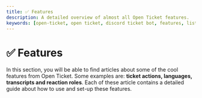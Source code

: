 ```yaml
---
title: ✅ Features
description: A detailed overview of almost all Open Ticket features.
keywords: [open-ticket, open ticket, discord ticket bot, features, list, explaination, core, about, actions]
---
```

<head>
    <link rel="apple-touch-icon" href="/img/logo_vertical.png"/>
</head>

# ✅ Features  
In this section, you will be able to find articles about some of the cool features from Open Ticket. Some examples are: <C color="blue">**ticket actions, languages, transcripts and reaction roles**</C>.
Each of these article contains a detailed guide about how to use and set-up these features.

<LinkBlock mode="emoji" emoji="🎫" url="/docs/guides/features/ticket-actions" isdoc="true" name="Ticket Actions" description="Learn which ticket actions and commands are available within Open Ticket."/>  
<LinkBlock mode="emoji" emoji="🌐" url="/docs/guides/features/languages" isdoc="true" name="Languages" description="Discover all languages in which Open Ticket has been translated."/>  
<LinkBlock mode="emoji" emoji="🔑" url="/docs/guides/features/permissions" isdoc="true" name="Permissions" description="Understand which commands and buttons require which permissions."/>  
<LinkBlock mode="emoji" emoji="📢" url="/docs/guides/features/commands" isdoc="true" name="Commands" description="Which commands are available within Open Ticket?"/>  
<LinkBlock mode="emoji" emoji="📄" url="/docs/guides/features/transcripts" isdoc="true" name="Transcripts" description="A simple setup guide and information about Open Ticket HTML & Text Transcripts."/>  
<LinkBlock mode="emoji" emoji="👥" url="/docs/guides/features/reaction-roles" isdoc="true" name="Reaction Roles" description="Learn how to use reaction roles in Open Ticket. Even tough it's a ticket bot."/>  